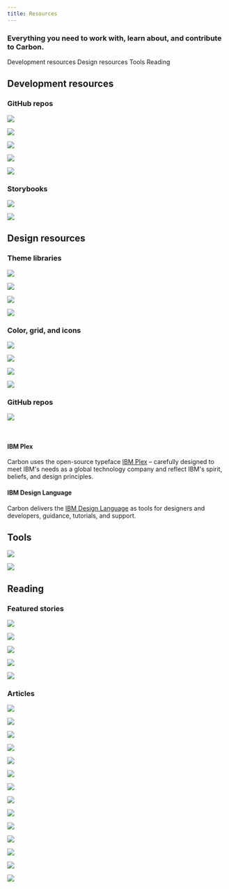 ```yaml
---
title: Resources
---
```


### Everything you need to work with, learn about, and contribute to Carbon.

<AnchorLinks>

<AnchorLink>Development resources</AnchorLink>
<AnchorLink>Design resources</AnchorLink>
<AnchorLink>Tools</AnchorLink>
<AnchorLink>Reading</AnchorLink>

</AnchorLinks>

## Development resources

### GitHub repos

<Row className="tile--resource--no-margin tile--group">
<Column colLg="4" colMd="4" noGutterSm>
  <ResourceCard
    title="Carbon Components"
    href="https://github.com/ibm/carbon-components"
    type="resource">

![](images/github-icon.png)

  </ResourceCard>
</Column>
<Column colLg="4" colMd="4" noGutterSm>
  <ResourceCard
    title="Carbon Components React"
    href="https://github.com/ibm/carbon-components-react"
    type="resource">

![](images/github-icon.png)

  </ResourceCard>
</Column>
</Row>
<Row className="tile--resource--no-margin tile--group">
<Column colLg="4" colMd="4" noGutterSm>
  <ResourceCard
    title="Carbon Components Angular"
    href="https://github.com/ibm/carbon-components-angular"
    type="resource">

![](images/github-icon.png)

  </ResourceCard>
</Column>
<Column colLg="4" colMd="4" noGutterSm>
  <ResourceCard
    title="Carbon Components Vue"
    href="https://github.com/carbon-design-system/carbon-components-vue"
    type="resource">

![](images/github-icon.png)

  </ResourceCard>
</Column>
</Row>
<Row className="tile--resource--no-margin tile--group">
<Column colLg="4" colMd="4"  noGutterSm>
  <ResourceCard
    title="Carbon boilerplate"
    href="https://github.com/carbon-design-system/carbon-boilerplate"
    type="resource">

![](images/github-icon.png)

  </ResourceCard>
</Column>
</Row>

### Storybooks

<Row className="tile--resource--no-margin tile--group">
<Column colLg="4" colMd="4" noGutterSm>
  <ResourceCard
    title="Carbon React Storybook"
    href="http://react.carbondesignsystem.com/"
    type="resource">

![](images/react-icon.png)

  </ResourceCard>
</Column>
<Column colLg="4" colMd="4" noGutterSm>
  <ResourceCard
      title="Carbon Components Vue Storybook"
      href="http://vue.carbondesignsystem.com/"
      type="resource"
      >

![](images/vue-icon.png)

  </ResourceCard>
</Column>
</Row>

## Design resources

### Theme libraries

<Row className="tile--resource--no-margin tile--group">
<Column colLg="4" colMd="4" noGutterSm>
  <ResourceCard
    title="White theme"
    href="sketch://add-library/cloud/JaVzz"
    type="resource">

![](/images/sketch-icon.png)

  </ResourceCard>
</Column>
<Column colLg="4" colMd="4"  noGutterSm>
  <ResourceCard
    title="Gray 10 theme"
    href="sketch://add-library/cloud/Onwv2"
    type="resource">

![](/images/sketch-icon.png)

  </ResourceCard>
</Column>
</Row>
<Row className="tile--resource--no-margin tile--group">
<Column colLg="4" colMd="4" noGutterSm>
  <ResourceCard
    title="Gray 90 theme"
    href="sketch://add-library/cloud/eo37p"
    type="resource">

![](/images/sketch-icon.png)

  </ResourceCard>
</Column>
<Column colLg="4" colMd="4"  noGutterSm>
  <ResourceCard
    title="Gray 100 theme"
    href="sketch://add-library/cloud/d13Ll"
    type="resource">

![](/images/sketch-icon.png)

  </ResourceCard>
</Column>
</Row>

### Color, grid, and icons

<Row className="tile--resource--no-margin tile--group">
<Column  colLg="4" colMd="4" noGutterSm>
  <ResourceCard
    title="RGB color palettes (.ase and .clr)"
    href="https://www.carbondesignsystem.com/files/IBM_Colors_RGB.zip"
    type="resource">

![](/images/ase.png)

  </ResourceCard>
</Column>
<Column colMd="4" colLg="4" noGutterSm>
    <ResourceCard
      title="IBM Design Language library"
      href="sketch://add-library/cloud/75VZZ"
      type="resource">

![](/images/sketch-icon.png)

  </ResourceCard>
</Column>
</Row>
<Row className="tile--resource--no-margin tile--group">
<Column colLg="4" noGutterSm>
  <ResourceCard
    title="IBM Grid template"
    href="https://sketch.cloud/s/ngV7z"
    type="resource">

![](/images/sketch-icon.png)

  </ResourceCard>
</Column>
<Column colLg="4" colMd="4"  noGutterSm>
  <ResourceCard
    title="UI Shell template"
    href="https://sketch.cloud/s/EjVmA"
    type="resource">

![](/images/sketch-icon.png)

  </ResourceCard>
</Column>
</Row>

### GitHub repos

<Row className="tile--resource--no-margin tile--group">
<Column colLg="4" colMd="4" noGutterSm>
  <ResourceCard
    title="Carbon Design Kit"
    href="https://github.com/ibm/carbon-design-kit"
    type="resource">

![](images/github-icon.png)

  </ResourceCard>
</Column>
</Row>

<br />

#### IBM Plex

Carbon uses the open-source typeface [IBM Plex](https://github.com/IBM/plex) – carefully designed to meet IBM's needs as a global technology company and reflect IBM's spirit, beliefs, and design principles.

#### IBM Design Language

Carbon delivers the [IBM Design Language](https://www.ibm.com/design/language/) as tools for designers and developers, guidance, tutorials, and support.

## Tools

<Row className="tile--resource--no-margin tile--group">
<Column colLg="4" colMd="4" noGutterSm>
  <ResourceCard
    title="Carbon CodePen"
    href="http://www.codepen.io/team/carbon"
    type="resource">

![](images/codepen-icon.png)

  </ResourceCard>
</Column>
<Column colLg="4" colMd="4" noGutterSm>
  <ResourceCard
    title="Color contrast checker"
    href="https://marijohannessen.github.io/color-contrast-checker/"
    type="resource">

![](images/color-contrast-icon.png)

  </ResourceCard>
</Column>
</Row>

## Reading

### Featured stories

<Row>
<Column colLg="4" colMd="4" noGutterMdLeft>
  <ResourceCard
    type="article"
    title="Smashing Magazine's “Design Systems” Book"
    href="https://www.smashingmagazine.com/design-systems-book/">

![](images/Featured_01.png)

  </ResourceCard>
</Column>
<Column colLg="4" colMd="4"  noGutterMdLeft>
  <ResourceCard
    type="article"
    title="Winter 2017 HOW In-House Design Award Winner"
    href="http://www.howdesign.com/84-award-winning-projects-from-in-house-design-teams/">

![](images/Featured_02.png)

  </ResourceCard>
</Column>
<Column colLg="4" colMd="4"  noGutterMdLeft>
  <ResourceCard
    type="article"
    title="Path to Design System Maturity"
    href="https://medium.com/ux-power-tools/the-path-to-design-system-maturity-d403daba692a">

![](images/Featured_03.png)

  </ResourceCard>
</Column>
<Column  colLg="4" colMd="4" noGutterMdLeft>
  <ResourceCard
    type="article"
    title="Responsive Web Design Podcast"
    href="https://responsivewebdesign.com/podcast/ibm-carbon/">

![](images/Featured_04.png)

  </ResourceCard>
</Column>
<Column colLg="4" colMd="4"  noGutterMdLeft>
  <ResourceCard
    type="article"
    title="UX Pin Virtual Design Summit"
    href="https://www.youtube.com/watch?v=eSvq5MieOdw&t=144s">

![](images/Featured_05.png)

  </ResourceCard>
</Column>
</Row>

### Articles

<Row>
<Column colLg="4" colMd="4" noGutterMdLeft>
<ResourceCard
    type="article"
    title="Carbon June(ish) preview"
    author="Alison Joseph"
    date="June 12, 2019"
    href="https://medium.com/carbondesign/carbon-june-ish-preview-9c5843258933"
    >

![](../resources/images/june_option_3.png)

</ResourceCard>
</Column>
<Column colLg="4" colMd="4" noGutterMdLeft>
<ResourceCard
    type="article"
    title="Carbon v10.3.0 (May 2019)"
    author="Josh Black"
    date="June 6, 2019"
    href="https://medium.com/carbondesign/carbon-v10-3-0-may-2019-41b1f970f0ce"
    >

![](../resources/images/10_3-image.png)

</ResourceCard>
</Column>
<Column colLg="4" colMd="4" noGutterMdLeft>
<ResourceCard
    type="article"
    title="Essentials: Learn to build with Carbon"
    author="Matt Rosno"
    date="May 15, 2019"
    href="https://medium.com/carbondesign/essentials-learn-to-build-with-carbon-1d11ce05125f"
    >

![](../resources/images/code_palette.png)

</ResourceCard>
</Column>
<Column colLg="4" colMd="4" noGutterMdLeft>
<ResourceCard
    type="article"
    title="Carbon is moving to a monorepo"
    author="Josh Black"
    date="May 10, 2019"
    href="https://medium.com/carbondesign/carbon-is-moving-to-a-monorepo-c6bfcbe87de0"
    >

![](../resources/images/mono_repo_teal.png)

</ResourceCard>
</Column>
<Column colLg="4" colMd="4" noGutterMdLeft>
<ResourceCard
    type="article"
    title="Carbon dark themes are here"
    author="Lauren Rice"
    date="April 29, 2019"
    href="https://medium.com/carbondesign/carbon-dark-themes-are-here-a18910a0f910"
    >

![](../resources/images/carbon_themes.png)

</ResourceCard>
</Column>
<Column colLg="4" colMd="4" noGutterMdLeft>
<ResourceCard
    type="article"
    title="Carbon v10 Release"
    author="Robin Cannon"
    date="April 4, 2019"
    href="https://medium.com/carbondesign/carbon-v10-release-812eacb7da7f"
    >

![](../resources/images/bee_70.png)

</ResourceCard>
</Column>
<Column colLg="4" colMd="4" noGutterMdLeft>
  <ResourceCard
    type="article"
    title="Design with Carbon: Update your Sketch symbols to V10"
    author="Anna Gonzales"
    date="April 2, 2019"
    href="https://medium.com/carbondesign/design-with-carbon-update-your-sketch-symbols-to-v10-ef3132ea2e97"
    >

![](../resources/images/designing_with_carbon.png)

  </ResourceCard>
</Column>
<Column colLg="4" colMd="4"  noGutterMdLeft>
  <ResourceCard
    type="article"
    title="Minimal CSS with Carbon"
    author="Josh Black"
    date="April 1, 2019"
    href="https://medium.com/carbondesign/minimal-css-with-carbon-b0c089ccfa71"
    >

![](../resources/images/minimal_css.png)

  </ResourceCard>
</Column>
<Column colLg="4" colMd="4" noGutterMdLeft>
  <ResourceCard
    type="article"
    title="What to expect in Carbon 10"
    author="Robin Cannon"
    date="December 10, 2018"
    href="https://medium.com/carbondesign/what-to-expect-in-carbon-10-5af1bd6e25f6">

![](images/Carbon_what_to_expect.png)

  </ResourceCard>
</Column>
<Column colLg="4" colMd="4" noGutterMdLeft>
  <ResourceCard
    type="article"
    title="Up & Running with Carbon React in less than 5 minutes"
    author="Josh Black"
    date="October 19, 2018"
    href="https://medium.com/carbondesign/up-running-with-carbon-react-in-less-than-5-minutes-25d43cca059e">

![](images/Article_02.png)

  </ResourceCard>
</Column>
<Column colLg="4" colMd="4"  noGutterMdLeft>
  <ResourceCard
    type="article"
    title="Hacktoberfest with Carbon"
    author="Josh Black"
    date="October 16, 2018"
    href="https://medium.com/carbondesign/hacktoberfest-with-carbon-95c48943f586">

![](images/Article_03.png)

  </ResourceCard>
</Column>
<Column colLg="4" colMd="4" noGutterMdLeft>
  <ResourceCard
    type="article"
    title="Data Table updates in Carbon React v5.22.0"
    author="Josh Black"
    date="February 20, 2018"
    href="https://medium.com/carbondesign/data-table-updates-in-carbon-react-v5-22-0-6da0c24a96d6">

![](images/Article_04.png)

  </ResourceCard>
</Column>
<Column colLg="4" colMd="4" noGutterMdLeft>
  <ResourceCard
    type="article"
    title="Introducing Carbon Themes"
    author="Bethany Sonefeld"
    date="August 11, 2017"
    href="https://medium.com/design-ibm/introducing-carbon-themes-83d3985a8627">

![](images/Article_05.png)

  </ResourceCard>
</Column>
<Column colLg="4" colMd="4" noGutterMdLeft>
  <ResourceCard
    type="article"
    title="Carbon: Designing inside Big Blue"
    author="Bethany Sonefeld"
    date="March 30, 2017"
    href="https://medium.com/design-ibm/carbon-designing-inside-big-blue-8577883cfe42">

![](images/Article_06.png)

  </ResourceCard>
</Column>
</Row>
